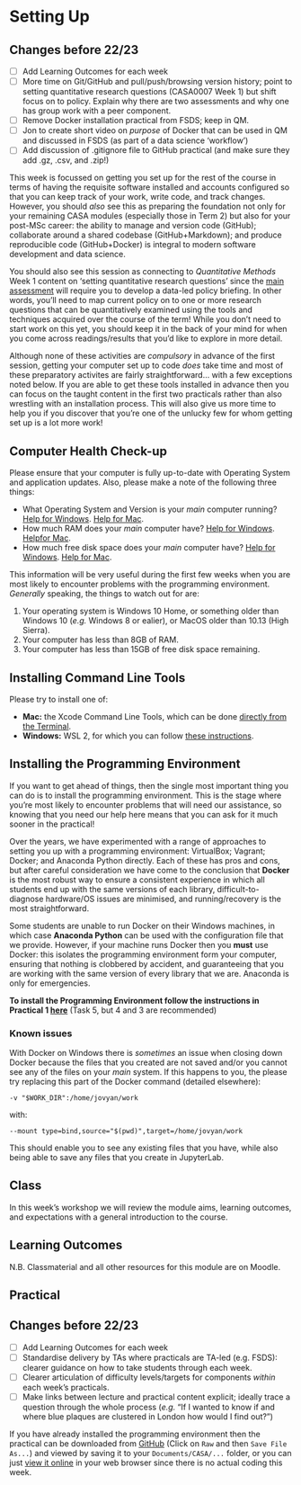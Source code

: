 # Setting Up

:::{.callout-warning}
## Changes before 22/23

- [ ] Add Learning Outcomes for each week
- [ ] More time on Git/GitHub and pull/push/browsing version history; point to setting quantitative research questions (CASA0007 Week 1) but shift focus on to policy. Explain why there are two assessments and why one has group work with a peer component.
- [ ] Remove Docker installation practical from FSDS; keep in QM.
- [ ] Jon to create short video on *purpose* of Docker that can be used in QM and discussed in FSDS (as part of a data science ‘workflow’)
- [ ] Add discussion of .gitignore file to GitHub practical (and make sure they add .gz, .csv, and .zip!)
:::

This week is focussed on getting you set up for the rest of the course in terms of having the requisite software installed and accounts configured so that you can keep track of your work, write code, and track changes. However, you should _also_ see this as preparing the foundation not only for your remaining CASA modules (especially those in Term 2) but also for your post-MSc career: the ability to manage and version code (GitHub); collaborate around a shared codebase (GitHub+Markdown); and produce reproducible code (GitHub+Docker) is integral to modern software development and data science.

You should also see this session as connecting to _Quantitative Methods_ Week 1 content on 'setting quantitative research questions' since the [main assessment](assessments.qmd) will require you to develop a data-led policy briefing. In other words, you'll need to map current policy on to one or more research questions that can be quantitatively examined using the tools and techniques acquired over the course of the term! While you don't need to start work on this yet, you should keep it in the back of your mind for when you come across readings/results that you'd like to explore in more detail.


Although none of these activities are *compulsory* in advance of the first session, getting your computer set up to code *does* take time and most of these preparatory activites are fairly straightforward... with a few exceptions noted below. If you are able to get these tools installed in advance then you can focus on the taught content in the first two practicals rather than also wrestling with an installation process. This will also give us more time to help you if you discover that you're one of the unlucky few for whom getting set up is a lot more work!

## Computer Health Check-up

Please ensure that your computer is fully up-to-date with Operating System and application updates. Also, please make a note of the following three things:

- What Operating System and Version is your _main_ computer running? [Help for Windows](https://support.microsoft.com/en-gb/help/13443/windows-which-version-am-i-running). [Help for Mac](https://support.apple.com/en-gb/HT201260).
- How much RAM does your _main_ computer have? [Help for Windows](https://www.howtogeek.com/435644how-to-see-how-much-ram-is-in-your-pc-and-its-speed/). [Helpfor Mac](https://www.macworld.co.uk/how-to/mac/much-ram-need-more-3793418/).
- How much free disk space does your _main_ computer have? [Help for Windows](https://www.lifewire.com/how-to-check-free-hard-drive-space-in-windows-2619187). [Help for Mac](https://www.macworld.com/article/2972775/how-to-check-a-mac-free-hard-drive-space.html).

This information will be very useful during the first few weeks when you are most likely to encounter problems with the programming environment. *Generally* speaking, the things to watch out for are:

1. Your operating system is Windows 10 Home, or something older than Windows 10
(*e.g.* Windows 8 or ealier), or MacOS older than 10.13 (High Sierra).
2. Your computer has less than 8GB of RAM.
3. Your computer has less than 15GB of free disk space remaining.

## Installing Command Line Tools

Please try to install one of:

- **Mac:** the Xcode Command Line Tools, which can be done [directly from the Terminal](https://osxdaily.com/2014/02/12/install-command-line-tools-mac-os-x/).
- **Windows:** WSL 2, for which you can follow [these instructions](https://www.digitalocean.com/community/tutorials/how-to-install-the-windows-subsystem-for-linux-2-on-microsoft-windows-10).

## Installing the Programming Environment

If you want to get ahead of things, then the single most important thing you can do is to install the programming environment. This is the stage where you're most likely to encounter problems that will need our assistance, so knowing that you need our help here means that you can ask for it much sooner in the practical!

Over the years, we have experimented with a range of approaches to setting you up with a programming environment: VirtualBox; Vagrant; Docker; and Anaconda Python directly. Each of these has pros and cons, but after careful consideration we have come to the conclusion that **Docker** is the most robust way to ensure a consistent experience in which all students end up with the same versions of each library, difficult-to-diagnose hardware/OS issues are minimised, and running/recovery is the most straightforward. 

Some students are unable to run Docker on their Windows machines, in which case **Anaconda Python** can be used with the configuration file that we provide. However, if your machine runs Docker then you **must** use Docker: this isolates the programming environment form your computer, ensuring that nothing is clobbered by accident, and guaranteeing that you are working with the same version of every library that we are. Anaconda is only for emergencies.

__To install the Programming Environment follow the instructions in Practical 1 [here](https://github.com/jreades/fsds/blob/master/practicals/Practical-01-Getting_Started.ipynb)__ (Task 5, but 4 and 3 are recommended)

### Known issues

With Docker on Windows there is _sometimes_ an issue when closing down Docker because the files that you created are not saved and/or you cannot see any of the files on your _main_ system. If this happens to you, the please try replacing this part of the Docker command (detailed elsewhere):

`-v "$WORK_DIR":/home/jovyan/work`

with:

`--mount type=bind,source="$(pwd)",target=/home/jovyan/work`

This should enable you to see any existing files that you have, while also being able to save any files that you create in JupyterLab.

## Class

In this week's workshop we will review the module aims, learning outcomes, and expectations with a general introduction to the course.

## Learning Outcomes

N.B. Classmaterial and all other resources for this module are on Moodle.

## Practical

:::{.callout-warning}
## Changes before 22/23
- [ ] Add Learning Outcomes for each week
- [ ] Standardise delivery by TAs where practicals are TA-led (e.g. FSDS): clearer guidance on how to take students through each week.
- [ ] Clearer articulation of difficulty levels/targets for components *within* each week’s practicals.
- [ ] Make links between lecture and practical content explicit; ideally trace a question through the whole process (*e.g.* “If I wanted to know if and where blue plaques are clustered in London how would I find out?”)
:::

If you have already installed the programming environment then the practical can be downloaded from [GitHub](https://github.com/jreades/i2p/blob/master/practicals/Practical-01-Getting_Started.ipynb) (Click on `Raw` and then `Save File As...`) and viewed by saving it to your `Documents/CASA/...` folder, or you can just [view it online](https://github.com/jreades/i2p/blob/master/practicals/Practical-01-Getting_Started.ipynb) in your web browser since there is no actual coding this week.
